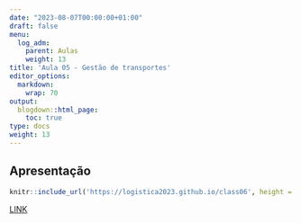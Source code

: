 ```yaml
---
date: "2023-08-07T00:00:00+01:00"
draft: false
menu:
  log_adm:
    parent: Aulas
    weight: 13
title: 'Aula 05 - Gestão de transportes'
editor_options: 
  markdown: 
    wrap: 70
output: 
  blogdown::html_page:
    toc: true
type: docs
weight: 13
---
```


## Apresentação

```r
knitr::include_url('https://logistica2023.github.io/class06', height = "400px")
```

[LINK](https://logistica2023.github.io/class06)
